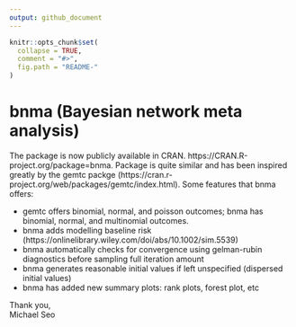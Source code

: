 ```yaml
---
output: github_document
---
```


<!-- README.md is generated from README.Rmd. Please edit that file -->

```r
knitr::opts_chunk$set(
  collapse = TRUE,
  comment = "#>",
  fig.path = "README-"
)
```

# bnma (Bayesian network meta analysis)

The package is now publicly available in CRAN. https://CRAN.R-project.org/package=bnma. Package is quite similar and has been inspired greatly by the gemtc packge (https://cran.r-project.org/web/packages/gemtc/index.html). Some features that bnma offers:

- gemtc offers binomial, normal, and poisson outcomes; bnma has binomial, normal, and multinomial outcomes.
- bnma adds modelling baseline risk (https://onlinelibrary.wiley.com/doi/abs/10.1002/sim.5539)
- bnma automatically checks for convergence using gelman-rubin diagnostics before sampling full iteration amount
- bnma generates reasonable initial values if left unspecified (dispersed initial values)
- bnma has added new summary plots: rank plots, forest plot, etc


Thank you,       
Michael Seo
